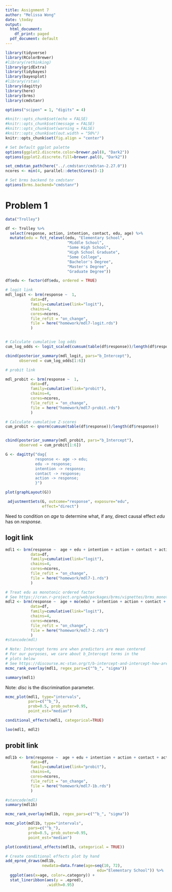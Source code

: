 ```yaml
---
title: Assignment 7
author: "Melissa Wong"
date: \today
output:
  html_document:
    df_print: paged
  pdf_document: default
---
```


```r

library(tidyverse)
library(RColorBrewer)
#library(rethinking)
library(gridExtra)
library(tidybayes)
library(bayesplot)
#library(rstan)
library(dagitty)
library(here)
library(brms)
library(cmdstanr)
```

```r
options("scipen" = 1, "digits" = 4)

#knitr::opts_chunk$set(echo = FALSE)
#knitr::opts_chunk$set(message = FALSE)
#knitr::opts_chunk$set(warning = FALSE)
#knitr::opts_chunk$set(out.width = "50%")
knitr::opts_chunk$set(fig.align = "center")

# Set Default ggplot palette
options(ggplot2.discrete.color=brewer.pal(8, "Dark2"))
options(ggplot2.discrete.fill=brewer.pal(8, "Dark2"))

set_cmdstan_path(here("../.cmdstanr/cmdstan-2.27.0"))
ncores <- min(4, parallel::detectCores()-1)

# Set brms backend to cmdstanr
options(brms.backend="cmdstanr")
```

# Problem 1
 
```r
data("Trolley")

df <- Trolley %>%
  select(response, action, intention, contact, edu, age) %>% 
  mutate(edu = fct_relevel(edu, "Elementary School",
                           "Middle School",
                           "Some High School",
                           "High School Graduate",
                           "Some College",
                           "Bachelor's Degree",
                           "Master's Degree",
                           "Graduate Degree"))

df$edu <- factor(df$edu, ordered = TRUE)
```



```r

# logit link
mdl_logit <- brm(response ~  1,
           data=df,
           family=cumulative(link="logit"),
           chains=4,
           cores=ncores,
           file_refit = "on_change",
           file = here("homework/mdl7-logit.rds")
           )


# Calculate cumulative log odds
cum_log_odds <- logit_scaled(cumsum(table(df$response))/length(df$response))

cbind(posterior_summary(mdl_logit, pars="b_Intercept"),
      observed = cum_log_odds[1:6])

# probit link

mdl_probit <- brm(response ~  1,
           data=df,
           family=cumulative(link="probit"),
           chains=4,
           cores=ncores,
           file_refit = "on_change",
           file = here("homework/mdl7-probit.rds")
           )

# Calculate cumulative Z-scores
cum_probit <- qnorm(cumsum(table(df$response))/length(df$response))


cbind(posterior_summary(mdl_probit, pars="b_Intercept"),
      observed = cum_probit[1:6])
```

```r
G <- dagitty("dag{ 
             response <- age -> edu;
             edu -> response;
             intention -> response;
             contact -> response;
             action -> response;
             }")

plot(graphLayout(G))

 adjustmentSets(G, outcome="response", exposure="edu",
                effect="direct")
```
Need to condition on _age_ to determine what, if any, direct causal effect _edu_ has on _response_.

## logit link

```r

mdl1 <- brm(response ~  age + edu + intention + action + contact + action:intention + contact:intention,
           data=df,
           family=cumulative(link="logit"),
           chains=4,
           cores=ncores,
           file_refit = "on_change",
           file = here("homework/mdl7-1.rds")
           )

# Treat edu as monotonic ordered factor
# See https://cran.r-project.org/web/packages/brms/vignettes/brms_monotonic.html
mdl2 <- brm(response ~  age + mo(edu) + intention + action + contact + action:intention + contact:intention,
           data=df,
           family=cumulative(link="logit"),
           chains=4,
           cores=ncores,
           file_refit = "on_change",
           file = here("homework/mdl7-2.rds")
           )
#stancode(mdl)
```



```r
# Note: Intercept terms are when predictors are mean centered
# For our purposes, we care about b_Intercept terms in the 
# plots below
# See https://discourse.mc-stan.org/t/b-intercept-and-intercept-how-are-they-related/12933/4 
mcmc_rank_overlay(mdl1, regex_pars=c("^b_", "sigma"))
```


```r
summary(mdl1)
```

Note: _disc_ is the discrimination parameter.

```r
mcmc_plot(mdl1, type="intervals",
          pars=c("^b_"),
          prob=0.5, prob_outer=0.95,
          point_est="median")
```


```r
conditional_effects(mdl1, categorical=TRUE) 
```

```r
loo(mdl1, mdl2)
```

## probit link

```r

mdl1b <- brm(response ~  age + edu + intention + action + contact + action:intention + contact:intention,
           data=df,
           family=cumulative(link="probit"),
           chains=4,
           cores=ncores,
           file_refit = "on_change",
           file = here("homework/mdl7-1b.rds")
           )

#stancode(mdl)
summary(mdl1b)

mcmc_rank_overlay(mdl1b, regex_pars=c("^b_", "sigma"))

mcmc_plot(mdl1b, type="intervals",
          pars=c("^b_"),
          prob=0.5, prob_outer=0.95,
          point_est="median")

plot(conditional_effects(mdl1b, categorical = TRUE)) 
```
```r
# Create conditional effects plot by hand
add_epred_draws(mdl1b, 
                newdata=data.frame(age=seq(10, 72),
                                        edu="Elementary School")) %>%
  ggplot(aes(x=age, color=.category)) +
  stat_lineribbon(aes(y = .epred),
                  .width=0.95) 
  
```

